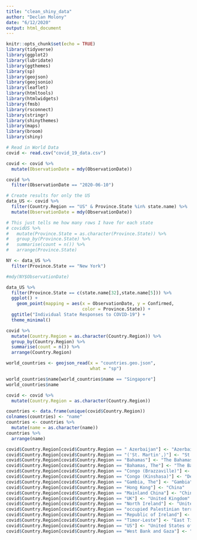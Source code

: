 ```yaml
---
title: "clean_shiny_data"
author: "Declan Molony"
date: "6/12/2020"
output: html_document
---
```


```r
knitr::opts_chunk$set(echo = TRUE)
library(tidyverse)
library(ggplot2)
library(lubridate)
library(ggthemes)
library(sp)
library(geojson)
library(geojsonio)
library(leaflet)
library(htmltools)
library(htmlwidgets)
library(fmsb)
library(rsconnect)
library(stringr)
library(shinythemes)
library(maps)
library(broom)
library(shiny)
```

```r
# Read in World Data
covid <- read.csv("covid_19_data.csv")

covid <- covid %>% 
  mutate(ObservationDate = mdy(ObservationDate))

covid %>% 
  filter(ObservationDate == "2020-06-10")

# Create results for only the US
data_US <- covid %>%
  filter(Country.Region == "US" & Province.State %in% state.name) %>%
  mutate(ObservationDate = mdy(ObservationDate))

# This just tells me how many rows I have for each state
# covidUS %>% 
#   mutate(Province.State = as.character(Province.State)) %>% 
#   group_by(Province.State) %>% 
#   summarise(count = n()) %>% 
#   arrange(Province.State)
```

```r
NY <- data_US %>% 
  filter(Province.State == "New York")

#mdy(NY$ObservationDate)
```

```r
data_US %>% 
  filter(Province.State == c(state.name[32],state.name[5])) %>% 
  ggplot() +
    geom_point(mapping = aes(x = ObservationDate, y = Confirmed, 
                             color = Province.State)) +
  ggtitle("Individual State Responses to COVID-19") +
  theme_minimal()
```

```r
covid %>% 
  mutate(Country.Region = as.character(Country.Region)) %>% 
  group_by(Country.Region) %>% 
  summarise(count = n()) %>% 
  arrange(Country.Region)

```

```r
world_countries <- geojson_read(x = "countries.geo.json", 
                                what = "sp")

world_countries$name[world_countries$name == "Singapore"]
world_countries$name
```

```r
covid <- covid %>% 
  mutate(Country.Region = as.character(Country.Region))

countries <- data.frame(unique(covid$Country.Region))
colnames(countries) <- "name"
countries <- countries %>% 
  mutate(name = as.character(name))
countries %>% 
  arrange(name)
```

```r
covid$Country.Region[covid$Country.Region == " Azerbaijan"] <- "Azerbaijan"
covid$Country.Region[covid$Country.Region == "('St. Martin',)"] <- "St. Martin"
covid$Country.Region[covid$Country.Region == "Bahamas"] <- "The Bahamas"
covid$Country.Region[covid$Country.Region == "Bahamas, The"] <- "The Bahamas"
covid$Country.Region[covid$Country.Region == "Congo (Brazzaville)"] <- "Republic of the Congo"
covid$Country.Region[covid$Country.Region == "Congo (Kinshasa)"] <- "Democratic Republic of the Congo"
covid$Country.Region[covid$Country.Region == "Gambia, The"] <- "Gambia"
covid$Country.Region[covid$Country.Region == "Hong Kong"] <- "China"
covid$Country.Region[covid$Country.Region == "Mainland China"] <- "China"
covid$Country.Region[covid$Country.Region == "UK"] <- "United Kingdom"
covid$Country.Region[covid$Country.Region == "North Ireland"] <- "United Kingdom"
covid$Country.Region[covid$Country.Region == "occupied Palestinian territory"] <- "Palestine"
covid$Country.Region[covid$Country.Region == "Republic of Ireland"] <- "Ireland"
covid$Country.Region[covid$Country.Region == "Timor-Leste"] <- "East Timor"
covid$Country.Region[covid$Country.Region == "US"] <- "United States of America"
covid$Country.Region[covid$Country.Region == "West Bank and Gaza"] <- "West Bank"


```





























